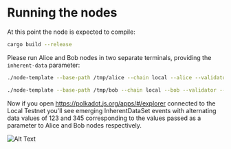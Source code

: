 # Running the nodes
At this point the node is expected to compile:
```bash
cargo build --release
```
Please run Alice and Bob nodes in two separate terminals, providing the ```inherent-data``` parameter:
```bash
./node-template --base-path /tmp/alice --chain local --alice --validator --inherent-data 123
```
```bash
./node-template --base-path /tmp/bob --chain local --bob --validator --inherent-data 345
```
Now if you open https://polkadot.js.org/apps/#/explorer connected to the Local Testnet
you'll see emerging InherentDataSet events with alternating data values of 123 and 345
corresponding to the values passed as a parameter to Alice and Bob nodes respectively.

![Alt Text](./assets/Inherents_screen.png)